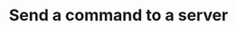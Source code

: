 ---
title: 'Send a command to a server'
description: "The server must be online to send a command to it. You will get HTTP 502 is the server if not online.  Include --header 'Content-Type: application/json' \ in your request."
api: 'POST /api/client/servers/eff10fb1-e18b-4c3e-973e-a2c548c7b649/command'
props: 'path {serverId}'
---